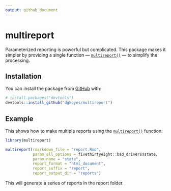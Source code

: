 ```yaml
---
output: github_document
---
```



# multireport

<!-- badges: start -->
<!-- badges: end -->

Parameterized reporting is powerful but complicated. This package makes it simpler by providing a single function — [`multireport()`](reference/multireport.html) — to simplify the processing.

## Installation

You can install the package from [GitHub](https://github.com/) with:

``` r
# install.packages("devtools")
devtools::install_github("dgkeyes/multireport")
```
## Example

This shows how to make multiple reports using the [`multireport()`](reference/multireport.html) function:

```r
library(multireport)

multireport(rmarkdown_file = "report.Rmd",
            param_all_options = fivethirtyeight::bad_drivers$state,
            param_name = "state",
            report_format = "html_document",
            report_suffix = "report",
            report_output_dir = "reports")
```

This will generate a series of reports in the report folder. 
